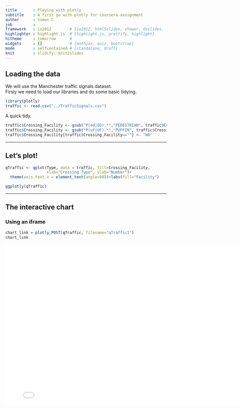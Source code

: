 ```yaml
---
title       : Playing with plotly 
subtitle    : A first go with plotly for coursera assignment
author      : Simon C
job         : 
framework   : io2012        # {io2012, html5slides, shower, dzslides, ...}
highlighter : highlight.js  # {highlight.js, prettify, highlight}
hitheme     : tomorrow      # 
widgets     : []            # {mathjax, quiz, bootstrap}
mode        : selfcontained # {standalone, draft}
knit        : slidify::knit2slides
---
```



## Loading the data
We will use the Manchester traffic signals dataset.  
Firsly we need to load our libraries and do some basic tidying.

```r
library(plotly)
traffic <- read.csv("../TrafficSignals.csv")

```


A quick tidy.  

```r
traffic$Crossing_Facility <- gsub("P(ed|ED).*","PEDESTRIAN", traffic$Crossing_Facility)
traffic$Crossing_Facility <- gsub("P(uf|UF).*","PUFFIN", traffic$Crossing_Facility)
traffic$Crossing_Facility[traffic$Crossing_Facility==""] <- "NA"

```

---

## Let's plot!
```r
qTraffic <- qplot(Type, data = traffic, fill=Crossing_Facility, 
                  xlab="Crossing Type", ylab="Number")+
  theme(axis.text.x = element_text(angle=90))+labs(fill="Facility")

ggplotly(qTraffic)

```

---

## The interactive chart
### Using an iframe
```r
chart_link = plotly_POST(qTraffic, filename="qTraffic1")
chart_link
```


<iframe scrolling='no' seamless='seamless' style='border:none'
src='`r chart_link$url`' width='800' height='500'></iframe>

